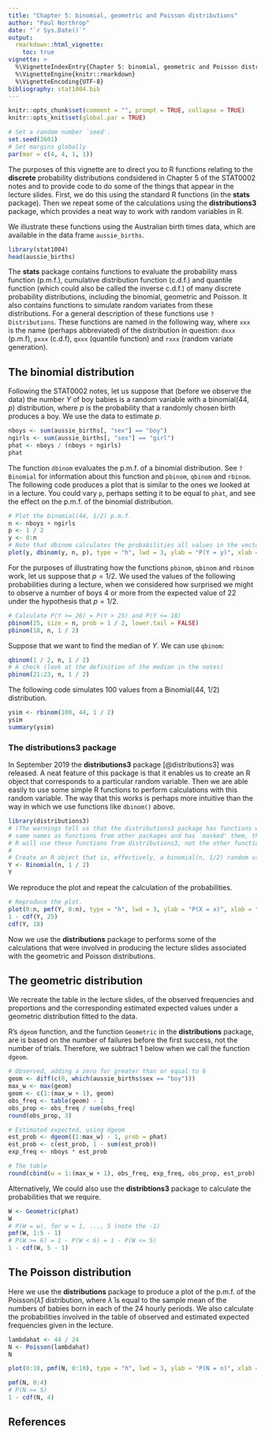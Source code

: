 ```yaml
---
title: "Chapter 5: binomial, geometric and Poisson distributions"
author: "Paul Northrop"
date: "`r Sys.Date()`"
output: 
  rmarkdown::html_vignette:
    toc: true
vignette: >
  %\VignetteIndexEntry{Chapter 5: binomial, geometric and Poisson distributions}
  %\VignetteEngine{knitr::rmarkdown}
  %\VignetteEncoding{UTF-8}
bibliography: stat1004.bib
---
```


```r
knitr::opts_chunk$set(comment = "", prompt = TRUE, collapse = TRUE)
knitr::opts_knit$set(global.par = TRUE)
```

```r
# Set a random number `seed'.  
set.seed(2601)
# Set margins globally
par(mar = c(4, 4, 1, 1))
```

The purposes of this vignette are to direct you to R functions relating to the **discrete** probability distributions condsidered in Chapter 5 of the STAT0002 notes and to provide code to do some of the things that appear in the lecture slides.  First, we do this using the standard R functions (in the **stats** package).  Then we repeat some of the calculations using the **distributions3** package, which provides a neat way to work with random variables in R.

We illustrate these functions using the Australian birth times data, which are available in the data frame `aussie_births`.


```r
library(stat1004)
head(aussie_births)
```

The **stats** package contains functions to evaluate the probability mass function (p.m.f.), cumulative distribution function (c.d.f.) and quantile function (which could also be called the inverse c.d.f.) of many discrete probability distributions, including the binomial, geometric and Poisson.  It also contains functions to simulate random variates from these distributions.  For a general description of these functions use `?Distributions`.  These functions are named in the following way, where `xxx` is the name (perhaps abbreviated) of the distribution in question: `dxxx` (p.m.f), `pxxx` (c.d.f), `qxxx` (quantile function) and `rxxx` (random variate generation).

## The binomial distribution

Following the STAT0002 notes, let us suppose that (before we observe the data) the number $Y$ of boy babies is a random variable with a binomial(44, $p$) distribution, where $p$ is the probability that a randomly chosen birth produces a boy.  We use the data to estimate $p$.

```r
nboys <- sum(aussie_births[, "sex"] == "boy")
ngirls <- sum(aussie_births[, "sex"] == "girl")
phat <- nboys / (nboys + ngirls)
phat
```

The function `dbinom` evaluates the p.m.f. of a binomial distribution.  See `?Binomial` for information about this function and `pbinom`, `qbinom` and `rbinom`.  The following code produces a plot that is similar to the ones we looked at in a lecture.  You could vary `p`, perhaps setting it to be equal to `phat`, and see the effect on the p.m.f. of the binomial distribution.

```r
# Plot the binomial(44, 1/2) p.m.f. 
n <- nboys + ngirls
p <- 1 / 2
y <- 0:n
# Note that dbinom calculates the probabilities all values in the vector y
plot(y, dbinom(y, n, p), type = "h", lwd = 3, ylab = "P(Y = y)", xlab = "y")
```

For the purposes of illustrating how the functions `pbinom`, `qbinom` and `rbinom` work, let us suppose that $p = 1/2$.  We used the values of the following probabilities during a lecture, when we considered how surprised we might to observe a number of boys 4 or more from the expected value of 22 under the hypothesis that $p = 1/2$.

```r
# Calculate P(Y >= 26) = P(Y > 25) and P(Y <= 18)
pbinom(25, size = n, prob = 1 / 2, lower.tail = FALSE)
pbinom(18, n, 1 / 2)
```

Suppose that we want to find the median of $Y$. We can use `qbinom`:

```r
qbinom(1 / 2, n, 1 / 2)
# A check (look at the definition of the median in the notes)
pbinom(21:23, n, 1 / 2)
```

The following code simulates 100 values from a Binomial(44, 1/2) distribution.

```r
ysim <- rbinom(100, 44, 1 / 2)
ysim
summary(ysim)
```

### The distributions3 package

In September 2019 the **distributions3** package [@distributions3] was released.
A neat feature of this package is that it enables us to create an R object that corresponds to a particular random variable.  Then we are able easily to use some simple R functions to perform calculations with this random variable.  The way that this works is perhaps more intuitive than the way in which we use functions like `dbinom()` above.

```r
library(distributions3)
# (The warnings tell us that the distributions3 package has functions with the
# same names as functions from other packages and has `masked' them, that is,
# R will use these functions from distributions3, not the other functions.)
#
# Create an R object that is, effectively, a binomial(n, 1/2) random variable
Y <- Binomial(n, 1 / 2)
Y
```

We reproduce the plot and repeat the calculation of the probabilities.

```r
# Reproduce the plot.  
plot(0:n, pmf(Y, 0:n), type = "h", lwd = 3, ylab = "P(X = x)", xlab = "x")
1 - cdf(Y, 25)
cdf(Y, 18)
```

Now we use the **distributions** package to performs some of the calculations that were involved in producing the lecture slides associated with the geometric and Poisson distributions.  
 
## The geometric distribution

We recreate the table in the lecture slides, of the observed frequencies and proportions and the corresponding estimated expected values under a geometric distribution fitted to the data.

R's `dgeom` function, and the function `Geometric` in the **distributions** package, are is based on the number of failures before the first success, not the number of trials.  Therefore, we subtract 1 below when we call the function `dgeom`.

```r
# Observed, adding a zero for greater than or equal to 6
geom <- diff(c(0, which(aussie_births$sex == "boy")))
max_w <- max(geom)
geom <- c(1:(max_w + 1), geom)
obs_freq <- table(geom) - 1
obs_prop <- obs_freq / sum(obs_freq)
round(obs_prop, 3)

# Estimated expected, using dgeom
est_prob <- dgeom((1:max_w) - 1, prob = phat)
est_prob <- c(est_prob, 1 - sum(est_prob))
exp_freq <- nboys * est_prob

# The table
round(cbind(w = 1:(max_w + 1), obs_freq, exp_freq, obs_prop, est_prob), 3)
```

Alternatively, We could also use the **distribtions3** package to calculate the probabilities that we require.

```r
W <- Geometric(phat)
W
# P(W = w), for w = 1, ..., 5 (note the -1)
pmf(W, 1:5 - 1)
# P(W >= 6) = 1 - P(W < 6) = 1 - P(W <= 5)
1 - cdf(W, 5 - 1)
```

## The Poisson distribution

Here we use the **distributions** package to produce a plot of the p.m.f. of the Poisson($\hat{\lambda}$) distribution, where $\hat{\lambda}$ is equal to the sample mean of the numbers of babies born in each of the 24 hourly periods.  We also calculate the probabilities involved in the table of observed and estimated expected frequencies given in the lecture.

```r
lambdahat <- 44 / 24
N <- Poisson(lambdahat)
N
```

```r
plot(0:10, pmf(N, 0:10), type = "h", lwd = 3, ylab = "P(N = n)", xlab = "n")

pmf(N, 0:4)
# P(N >= 5)
1 - cdf(N, 4)
```

## References

<script type="text/x-mathjax-config">
   MathJax.Hub.Config({  "HTML-CSS": { minScaleAdjust: 125, availableFonts: [] }  });
</script>
